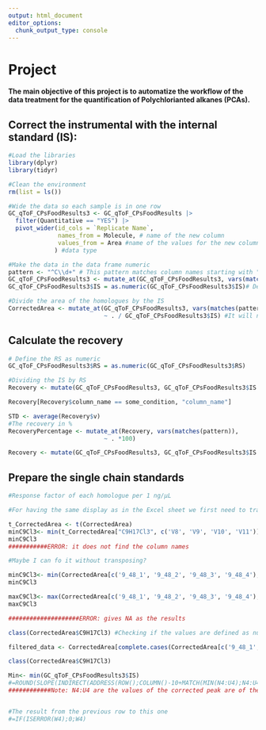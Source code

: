 ```yaml
---
output: html_document
editor_options: 
  chunk_output_type: console
---
```


# Project

**The main objective of this project is to automatize the workflow of the data treatment for the quantification of Polychlorianted alkanes (PCAs).**

## Correct the instrumental with the internal standard (IS):

```r
#Load the libraries
library(dplyr)
library(tidyr)

#Clean the environment
rm(list = ls()) 

#Wide the data so each sample is in one row
GC_qToF_CPsFoodResults3 <- GC_qToF_CPsFoodResults |>  
  filter(Quantitative == "YES") |> 
  pivot_wider(id_cols = `Replicate Name`,
              names_from = Molecule, # name of the new column
              values_from = Area #name of the values for the new columns
             ) #data type       

#Make the data in the data frame numeric
pattern <- "^C\\d+" # This pattern matches column names starting with "C" followed by numbers
GC_qToF_CPsFoodResults3 <- mutate_at(GC_qToF_CPsFoodResults3, vars(matches(pattern)), as.numeric) # Apply as.numeric() to columns matching the pattern
GC_qToF_CPsFoodResults3$IS = as.numeric(GC_qToF_CPsFoodResults3$IS)# Define the IS as numeric 

#Divide the area of the homologues by the IS
CorrectedArea <- mutate_at(GC_qToF_CPsFoodResults3, vars(matches(pattern)), 
                           ~ . / GC_qToF_CPsFoodResults3$IS) #It will now do it for all the columns that have the pattern (start the name with "C")

```

## Calculate the recovery

```r
# Define the RS as numeric
GC_qToF_CPsFoodResults3$RS = as.numeric(GC_qToF_CPsFoodResults3$RS) 

#Dividing the IS by RS
Recovery <- mutate(GC_qToF_CPsFoodResults3, GC_qToF_CPsFoodResults3$IS / GC_qToF_CPsFoodResults3$RS) 

Recovery[Recovery$column_name == some_condition, "column_name"]

STD <- average(Recovery$v)
#The recovery in %
RecoveryPercentage <- mutate_at(Recovery, vars(matches(pattern)), 
                           ~ . *100) 
```

```r
Recovery <- mutate(GC_qToF_CPsFoodResults3, GC_qToF_CPsFoodResults3$IS / GC_qToF_CPsFoodResults3$RS)
```


## Prepare the single chain standards

```r
#Response factor of each homologue per 1 ng/µL

#For having the same display as in the Excel sheet we first need to transpose our data frame:

t_CorrectedArea <- t(CorrectedArea)
minC9Cl3<- min(t_CorrectedArea["C9H17Cl3", c('V8', 'V9', 'V10', 'V11')])
minC9Cl3 
###########ERROR: it does not find the column names

#Maybe I can fo it without transposing?

minC9Cl3<- min(CorrectedArea[c('9_48_1', '9_48_2', '9_48_3', '9_48_4'), "C9H17Cl3"]) #min for C9H17Cl3 in the standard
minC9Cl3

maxC9Cl3<- max(CorrectedArea[c('9_48_1', '9_48_2', '9_48_3', '9_48_4'), "C9H17Cl3"]) #max for C9H17Cl3 in the standard
maxC9Cl3

####################ERROR: gives NA as the results 

class(CorrectedArea$C9H17Cl3) #Checking if the values are defined as numeric: yes they are :(

filtered_data <- CorrectedArea[complete.cases(CorrectedArea[c('9_48_1', '9_48_2', '9_48_3', '9_48_4'), "C9H17Cl3"]), ]

class(CorrectedArea$C9H17Cl3)

Min<- min(GC_qToF_CPsFoodResults3$IS)
#=ROUND(SLOPE(INDIRECT(ADDRESS(ROW();COLUMN()-10+MATCH(MIN(N4:U4);N4:U4;0));TRUE):INDIRECT(ADDRESS(ROW();COLUMN()-10+MATCH(MAX(N4:U4);N4:U4;0));TRUE);INDIRECT(ADDRESS(ROW();COLUMN()-18+MATCH(MIN(N4:U4);N4:U4;0));TRUE):INDIRECT(ADDRESS(ROW();COLUMN()-18+MATCH(MAX(N4:U4);N4:U4;0));TRUE));0)
############Note: N4:U4 are the values of the corrected peak are of the standards


#The result from the previous row to this one
#=IF(ISERROR(W4);0;W4)
```

